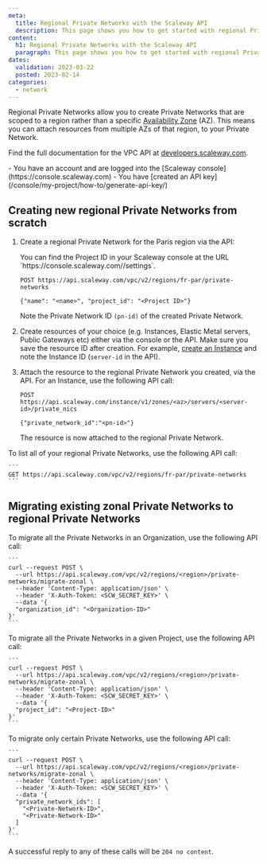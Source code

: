 ```yaml
---
meta:
  title: Regional Private Networks with the Scaleway API
  description: This page shows you how to get started with regional Private Networks via the Scaleway API.
content:
  h1: Regional Private Networks with the Scaleway API
  paragraph: This page shows you how to get started with regional Private Networks via the Scaleway API.
dates:
  validation: 2023-03-22
  posted: 2023-02-14
categories:
  - network
---
```


Regional Private Networks allow you to create Private Networks that are scoped to a region rather than a specific [Availability Zone](/compute/instances/concepts/#availability-zone) (AZ). This means you can attach resources from multiple AZs of that region, to your Private Network.

Find the full documentation for the VPC API at [developers.scaleway.com](https://developers.scaleway.com/en/).

<Message type="requirement">
  - You have an account and are logged into the [Scaleway console](https://console.scaleway.com)
  - You have [created an API key](/console/my-project/how-to/generate-api-key/)
</Message>

## Creating new regional Private Networks from scratch

1. Create a regional Private Network for the Paris region via the API:

    <Message type="tip">
    You can find the Project ID in your Scaleway console at the URL `https://console.scaleway.com/<project-name>/settings`.
    </Message>

    ```
    POST https://api.scaleway.com/vpc/v2/regions/fr-par/private-networks 
    
    {"name": "<name>", "project_id": "<Project ID>"}
    ```

    Note the Private Network ID `(pn-id)` of the created Private Network.

2. Create resources of your choice (e.g. Instances, Elastic Metal servers, Public Gateways etc) either via the console or the API. Make sure you save the resource ID after creation. For example, [create an Instance](/compute/instances/how-to/create-an-instance/) and note the Instance ID (`server-id` in the API).

3. Attach the resource to the regional Private Network you created, via the API. For an Instance, use the following API call:

    ```
    POST https://api.scaleway.com/instance/v1/zones/<az>/servers/<server-id>/private_nics
    
    {"private_network_id":"<pn-id>"}
    ```

    The resource is now attached to the regional Private Network.

To list all of your regional Private Networks, use the following API call:

    ```
    GET https://api.scaleway.com/vpc/v2/regions/fr-par/private-networks
    ```

## Migrating existing zonal Private Networks to regional Private Networks 

To migrate all the Private Networks in an Organization, use the following API call:

    ```
    curl --request POST \
      --url https://api.scaleway.com/vpc/v2/regions/<region>/private-networks/migrate-zonal \
      --header 'Content-Type: application/json' \
      --header 'X-Auth-Token: <SCW_SECRET_KEY>' \
      --data '{ 
      "organization_id": "<Organization-ID>"
    }'
    ```

To migrate all the Private Networks in a given Project, use the following API call:

    ```
    curl --request POST \
      --url https://api.scaleway.com/vpc/v2/regions/<region>/private-networks/migrate-zonal \
      --header 'Content-Type: application/json' \
      --header 'X-Auth-Token: <SCW_SECRET_KEY>' \
      --data '{ 
      "project_id": "<Project-ID>"
    }'
    ```

To migrate only certain Private Networks, use the following API call:


    ```
    curl --request POST \
      --url https://api.scaleway.com/vpc/v2/regions/<region>/private-networks/migrate-zonal \
      --header 'Content-Type: application/json' \
      --header 'X-Auth-Token: <SCW_SECRET_KEY>' \
      --data '{ 
      "private_network_ids": [
        "<Private-Network-ID>",
        "<Private-Network-ID>"
      ]
    }'
    ```

A successful reply to any of these calls will be `204 no content`.